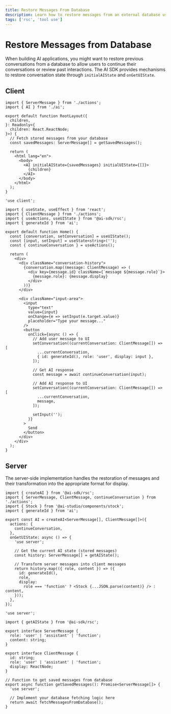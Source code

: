 ---
title: Restore Messages From Database
description: Learn how to restore messages from an external database using the AI SDK and React Server Components
tags: ['rsc', 'tool use']
---

# Restore Messages from Database

When building AI applications, you might want to restore previous conversations from a database to allow users to continue their conversations or review past interactions. The AI SDK provides mechanisms to restore conversation state through `initialAIState` and `onGetUIState`.

## Client

```tsx filename='app/layout.tsx'
import { ServerMessage } from './actions';
import { AI } from './ai';

export default function RootLayout({
  children,
}: Readonly<{
  children: React.ReactNode;
}>) {
  // Fetch stored messages from your database
  const savedMessages: ServerMessage[] = getSavedMessages();

  return (
    <html lang="en">
      <body>
        <AI initialAIState={savedMessages} initialUIState={[]}>
          {children}
        </AI>
      </body>
    </html>
  );
}
```

```tsx filename='app/page.tsx'
'use client';

import { useState, useEffect } from 'react';
import { ClientMessage } from './actions';
import { useActions, useUIState } from '@ai-sdk/rsc';
import { generateId } from 'ai';

export default function Home() {
  const [conversation, setConversation] = useUIState();
  const [input, setInput] = useState<string>('');
  const { continueConversation } = useActions();

  return (
    <div>
      <div className="conversation-history">
        {conversation.map((message: ClientMessage) => (
          <div key={message.id} className={`message ${message.role}`}>
            {message.role}: {message.display}
          </div>
        ))}
      </div>

      <div className="input-area">
        <input
          type="text"
          value={input}
          onChange={e => setInput(e.target.value)}
          placeholder="Type your message..."
        />
        <button
          onClick={async () => {
            // Add user message to UI
            setConversation((currentConversation: ClientMessage[]) => [
              ...currentConversation,
              { id: generateId(), role: 'user', display: input },
            ]);

            // Get AI response
            const message = await continueConversation(input);

            // Add AI response to UI
            setConversation((currentConversation: ClientMessage[]) => [
              ...currentConversation,
              message,
            ]);

            setInput('');
          }}
        >
          Send
        </button>
      </div>
    </div>
  );
}
```

## Server

The server-side implementation handles the restoration of messages and their transformation into the appropriate format for display.

```tsx filename='app/ai.ts'
import { createAI } from '@ai-sdk/rsc';
import { ServerMessage, ClientMessage, continueConversation } from './actions';
import { Stock } from '@ai-studio/components/stock';
import { generateId } from 'ai';

export const AI = createAI<ServerMessage[], ClientMessage[]>({
  actions: {
    continueConversation,
  },
  onGetUIState: async () => {
    'use server';

    // Get the current AI state (stored messages)
    const history: ServerMessage[] = getAIState();

    // Transform server messages into client messages
    return history.map(({ role, content }) => ({
      id: generateId(),
      role,
      display:
        role === 'function' ? <Stock {...JSON.parse(content)} /> : content,
    }));
  },
});
```

```tsx filename='app/actions.tsx'
'use server';

import { getAIState } from '@ai-sdk/rsc';

export interface ServerMessage {
  role: 'user' | 'assistant' | 'function';
  content: string;
}

export interface ClientMessage {
  id: string;
  role: 'user' | 'assistant' | 'function';
  display: ReactNode;
}

// Function to get saved messages from database
export async function getSavedMessages(): Promise<ServerMessage[]> {
  'use server';

  // Implement your database fetching logic here
  return await fetchMessagesFromDatabase();
}
```
